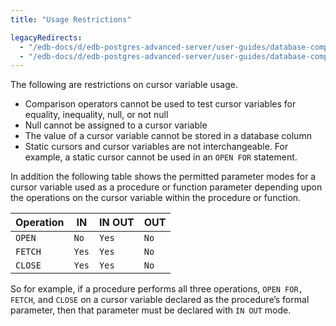 ```yaml
---
title: "Usage Restrictions"

legacyRedirects:
  - "/edb-docs/d/edb-postgres-advanced-server/user-guides/database-compatibility-stored-procedural-language-guide/13/usage_restrictions.html"
  - "/edb-docs/d/edb-postgres-advanced-server/user-guides/database-compatibility-stored-procedural-language-guide/latest/usage_restrictions.html"
---
```


<div id="usage_restrictions" class="registered_link"></div>

The following are restrictions on cursor variable usage.

-   Comparison operators cannot be used to test cursor variables for equality, inequality, null, or not null
-   Null cannot be assigned to a cursor variable
-   The value of a cursor variable cannot be stored in a database column
-   Static cursors and cursor variables are not interchangeable. For example, a static cursor cannot be used in an `OPEN FOR` statement.

In addition the following table shows the permitted parameter modes for a cursor variable used as a procedure or function parameter depending upon the operations on the cursor variable within the procedure or function.

| Operation | IN    | IN OUT | OUT  |
| --------- | ----- | ------ | ---- |
| `OPEN`    | `No`  | `Yes`  | `No` |
| `FETCH`   | `Yes` | `Yes`  | `No` |
| `CLOSE`   | `Yes` | `Yes`  | `No` |

So for example, if a procedure performs all three operations, `OPEN FOR, FETCH`, and `CLOSE` on a cursor variable declared as the procedure’s formal parameter, then that parameter must be declared with `IN OUT` mode.
